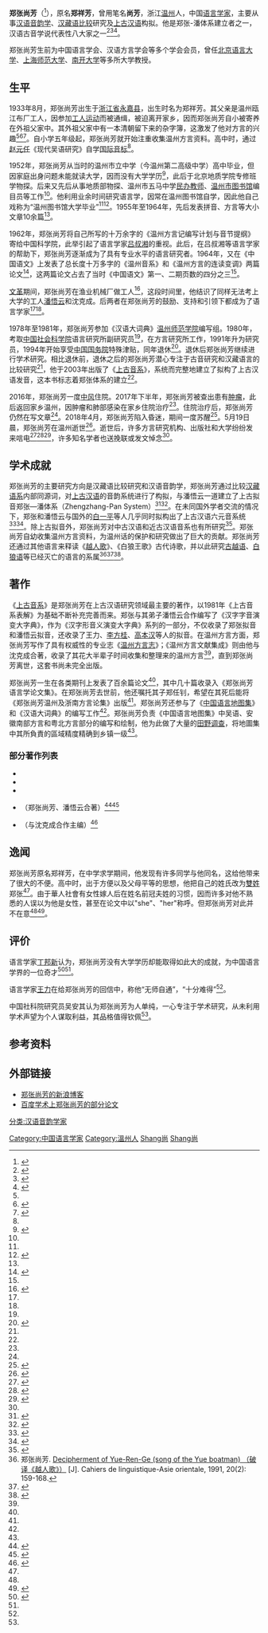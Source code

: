 {{Infobox person
| now = [[中國|中國]][[語言學家|語言學家]]
| 姓名       = 郑张尚芳
| 后缀尊称   = 
| 图像       = Zhengzhang_Shangfang.png
| 图像大小   = 
| 图像替代   = 
| 图像说明   = 郑张尚芳在演讲，杨冰杰拍摄
| 原文名     = 
| 语系       = 
| 读音       = 
| 罗马拼音   = 
| 英文名     = 
| 字         = 
| 号         = 
| 本名       = 
| 性别       = 男
| 出生名     = 郑祥芳
| 出生日期   = {{Birth date|1933|08|09}}
| 出生地点   = {{ROC-1928}}[[浙江省_(中華民國)|浙江省]][[永嘉县|永嘉县]]
| 逝世日期   = {{Death date and age|2018|05|19|1933|08|09}}<ref name="澎湃网"/>
| 逝世地点   = {{PRC}}[[浙江省|浙江省]][[温州市|温州市]]<ref name="澎湃网"/>
| 死因      =[[胃癌|胃癌]]
| 墓地      = 
| 墓地坐标   = <!-- {{coord|LAT|LONG|type:landmark|display=inline}} -->
| 国籍       = {{ROC-1928}}（至1949年止）<br>{{PRC}}（1949年起）
| 民族       = 汉族
| 语言       = 汉语（普通话、温州话）
| 公民权     = 
| 教育程度   = 高中
| 母校       = 温州市立中学（今温州第二高级中学）
| 职业       = 中国语言学家
| 活跃时期   = 
| 年代       = 
| 雇主       = 
| 组织       = 
| 机构       = 中国语言学会、汉语方言学会、国际汉语语言学会
| 知名原因   = [[汉语音韵学|汉语音韵学]]及[[汉藏语系|汉藏语]][[比较语言学|比较]]研究
| 研究领域   = 汉语音韵学
| 知名作品   = 《上古音系》
| 家乡       = 
| 呼号       = 
| 获奖       = 
| 网站       = <!-- {{URL|example.com}} -->
| 经历       = 
| 别名 = 尚芳
| 受影响于   = 
| 子女= 郑任钊
| 影响于     =[[潘悟云|潘悟云]]
| 签名       = 
| 签名大小   = 
| 签名替代   = 
| 脚注       = 
}}

'''郑张尚芳'''（{{bd|1933年|8月9日|2018年|5月19日|catIdx=Zh郑}}<ref name="温州话前世今生">{{Cite web|url=http://news.66wz.com/system/2010/06/27/101962579.shtml|title=郑张尚芳讲述温州话“前世今生”(图),温州话 郑张尚芳 - 科教文体 - 温州网|accessdate=2018-05-26|work=news.66wz.com|language=zh-CN|archive-url=https://web.archive.org/web/20180731035931/http://news.66wz.com/system/2010/06/27/101962579.shtml|archive-date=2018-07-31|dead-url=no}}</ref>），原名'''郑祥芳'''，曾用笔名'''尚芳'''，浙江[[温州|温州]]人，中国[[语言学家|语言学家]]，主要从事[[汉语音韵学|汉语音韵学]]、[[汉藏语系|汉藏语]][[比较语言学|比较]]研究及[[上古汉语|上古汉语]]构拟。他是郑张-潘体系建立者之一，汉语古音学说代表性八大家之一<ref>{{Cite web|url=http://zj.qq.com/a/20180520/011579.htm|title=又一位大师走了！温籍著名语言学家郑张尚芳逝世_大浙网_腾讯网|accessdate=2018-05-25|work=zj.qq.com|language=zh-CN|archive-date=2018-07-31|archive-url=https://web.archive.org/web/20180731035959/http://zj.qq.com/a/20180520/011579.htm|dead-url=no}}</ref><ref>{{Cite book|title=郑张尚芳教授八十寿诞庆祝文集|last=潘悟云|first=|authorlink=潘悟云|publisher=上海教育出版社|year=|isbn=|location=|pages=序言}}</ref><ref>{{Cite news|url=http://news.66wz.com/system/2018/05/20/105085050.shtml|title=温籍著名语言学家郑张尚芳先生逝世 从研究温州话起步成为汉语古音韵权威|author=|date=2018-05-20|work=温州网|accessdate=2018-08-18|archive-date=2018-08-18|archive-url=https://web.archive.org/web/20180818083930/http://news.66wz.com/system/2018/05/20/105085050.shtml|dead-url=no}}</ref>。

郑张尚芳生前为中国语言学会、汉语方言学会等多个学会会员，曾任[[北京语言大学|北京语言大学]]、[[上海师范大学|上海师范大学]]、[[南开大学|南开大学]]等多所大学教授。

== 生平 ==

1933年8月，郑张尚芳出生于[[浙江省|浙江省]][[永嘉县|永嘉县]]，出生时名为郑祥芳。其父亲是温州瓯江布厂工人，因参加[[勞工運動|工人运动]]而被通缉，被迫离开家乡，因而郑张尚芳自小被寄养在外祖父家中。其外祖父家中有一本清朝留下来的杂字簿，这激发了他对方言的兴趣<ref name="高山流水觅知音"/><ref name=":5">{{Cite web|url=http://www.wzrb.com.cn/article861498show.html|title=机械厂工人进社科院任副研究员 锅炉厂工人因他“引路”成为博导-温州日报瓯网 - 温州新闻门户网 - 温州日报主办|accessdate=2018-05-25|work=www.wzrb.com.cn|archive-url=https://web.archive.org/web/20180731101750/http://www.wzrb.com.cn/article861498show.html|archive-date=2018-07-31|dead-url=yes}}</ref><ref name=":6">{{Cite web|url=https://zj.zjol.com.cn/news/943880.html|title=著名语言学家郑张尚芳今晨在温州逝世|accessdate=2018-08-06|work=zj.zjol.com.cn|archive-date=2018-08-17|archive-url=https://web.archive.org/web/20180817092339/https://zj.zjol.com.cn/news/943880.html|dead-url=no}}</ref>。自小学五年级起，郑张尚芳就开始注重收集温州方言资料。高中时，通过[[赵元任|赵元任]]《现代吴语研究》自学[[國際音標|国际音标]]<ref name=":6" />。

1952年，郑张尚芳从当时的温州市立中学（今温州第二高级中学）高中毕业，但因家庭出身问题未能就读大学，因而没有大学学历<ref name="最励志的故事">{{Cite web|url=http://zjnews.zjol.com.cn/zjnews/wznews/201805/t20180521_7313661.shtml|title=最懂温州话的语言学大家郑张尚芳留下最励志的故事-浙江新闻-浙江在线|accessdate=2018-05-25|work=zjnews.zjol.com.cn|archive-date=2018-07-31|archive-url=https://web.archive.org/web/20180731040001/http://zjnews.zjol.com.cn/zjnews/wznews/201805/t20180521_7313661.shtml|dead-url=no}}</ref>，此后于北京地质学院专修班学物探。后来又先后从事地质部物探、温州市五马中学[[民办教师|民办教师]]、[[温州市图书馆|温州市图书馆]]编目员等工作<ref name=":0" />。他利用业余时间研究语言学，因常在温州图书馆自学，因此他自己戏称为“温州图书馆大学毕业”<ref name=":1" /><ref name="上古音系">{{Cite book | author = 郑张尚芳 | title = 上古音系 | publisher = 上海教育出版社 | date = 2003年12月 | pages = |ISBN =7-5320-9244-5| accessdate =  | url =  | language= zh-hans | quote = }}</ref>{{rp|592}}。1955年至1964年，先后发表拼音、方言等大小文章10余篇<ref name="最励志的故事" />。

1962年，郑张尚芳将自己所写的十万余字的《温州方言记编写计划与音节提纲》寄给中国科学院，此举引起了语言学家[[吕叔湘|吕叔湘]]的重视。此后，在吕叔湘等语言学家的帮助下，郑张尚芳逐渐成为了具有专业水平的语言研究者。1964年，又在《中国语文》上发表了总长度十万多字的《温州音系》和《温州方言的连读变调》两篇论文<ref name=":2">{{Cite web|url=https://zj.zjol.com.cn/news/943880.html|title=著名语言学家郑张尚芳今晨在温州逝世|accessdate=2018-08-18|author=|date=2018-05-19|work=zj.zjol.com.cn|publisher=温州新闻客户端|archive-date=2018-08-18|archive-url=https://web.archive.org/web/20180818104112/https://zj.zjol.com.cn/news/943880.html|dead-url=no}}</ref>，这两篇论文占去了当时《中国语文》第一、二期页数的四分之三<ref name=":1" />。

[[文化大革命|文革]]期间，郑张尚芳在渔业机械厂做工人<ref name=":0">{{Cite web|url=http://news.sina.com.cn/c/2018-05-19/doc-ihaturfs6881937.shtml|title=音韵学家、方言学家郑张尚芳因病去世，享年85岁|accessdate=2018-05-25|work=news.sina.com.cn|archive-url=https://web.archive.org/web/20180520054127/http://news.sina.com.cn/c/2018-05-19/doc-ihaturfs6881937.shtml|archive-date=2018-05-20|dead-url=no}}</ref>，这段时间里，他结识了同样无法考上大学的工人[[潘悟云|潘悟云]]和沈克成。后两者在郑张尚芳的鼓励、支持和引领下都成为了语言学家<ref name=":4" /><ref name=":5"/>。

1978年至1981年，郑张尚芳参加《汉语大词典》[[温州大学|温州师范学院]]编写组。1980年，考取[[中国社会科学院|中国社会科学院]]语言研究所副研究员<ref name="温州话前世今生" />，在方言研究所工作，1991年升为研究员，1994年开始享受[[中华人民共和国国务院|中国国务院]]特殊津贴，同年退休<ref name="任督二脉">{{Cite web|url=http://news.sina.com.cn/o/2018-05-25/doc-ihaysviy7448223.shtml|title=纪念郑张尚芳先生︱打通民族语和汉语音韵学的“任督二脉”|accessdate=2018-05-25|work=news.sina.com.cn|archive-date=2018-07-31|archive-url=https://web.archive.org/web/20180731035959/http://news.sina.com.cn/o/2018-05-25/doc-ihaysviy7448223.shtml|dead-url=no}}</ref>。退休后郑张尚芳继续进行学术研究。相比退休前，退休之后的郑张尚芳潜心专注于古音研究和汉藏语言的比较研究<ref name=":1" />，他于2003年出版了《[[上古音系|上古音系]]》，系统而完整地建立了拟构了上古汉语发音，这本书标志着郑张体系的建立<ref name=":3" />。

2016年，郑张尚芳一度[[中风|中风]]住院。2017年下半年，郑张尚芳被查出患有[[肿瘤|肿瘤]]，此后返回家乡温州，因肿瘤和肺部感染在家乡住院治疗<ref name="最励志的故事" />。住院治疗后，郑张尚芳仍然在写文章<ref name="最励志的故事" />。2018年4月，郑张尚芳陷入昏迷，期间一度苏醒<ref name=":7">{{Cite news|url=http://news.66wz.com/system/2018/05/25/105086381.shtml|title=怀念著名语言学家郑张尚芳先生：学界传奇 一生修行|accessdate=2018-05-26|archive-date=2018-07-31|archive-url=https://web.archive.org/web/20180731035958/http://news.66wz.com/system/2018/05/25/105086381.shtml|dead-url=no}}</ref>。5月19日晨，郑张尚芳在温州逝世<ref name=":1">{{Cite web|url=http://www.wzrb.com.cn/article861377show.html|title=著名语言学家郑张尚芳今晨在温州逝世-温州日报瓯网 - 温州新闻门户网 - 温州日报主办|accessdate=2018-05-25|author=王一川|date=2018-05-19|work=www.wzrb.com.cn|publisher=温州日报全媒体|archive-url=https://web.archive.org/web/20180522023800/http://www.wzrb.com.cn/article861377show.html|archive-date=2018-05-22|dead-url=no}}</ref>。逝世后，许多方言研究机构、出版社和大学纷纷发来唁电<ref name=":8">{{Cite web|url=http://ling.cass.cn/tzgg/201805/t20180525_4304785.html|title=沉痛悼念郑张尚芳先生---今日语言学|accessdate=2018-05-26|last=李婧姝|work=ling.cass.cn|language=en|archive-url=https://web.archive.org/web/20180731035931/http://ling.cass.cn/tzgg/201805/t20180525_4304785.html|archive-date=2018-07-31|dead-url=no}}</ref><ref>{{Cite web|url=http://chuansong.me/n/2361032352017|title=【唁电】沉痛悼念郑张尚芳先生（四）_今日语言学_传送门|accessdate=2018-05-26|work=chuansong.me|language=zh-CN|archive-date=2018-07-31|archive-url=https://web.archive.org/web/20180731123255/http://chuansong.me/n/2361032352017|dead-url=no}}</ref><ref name=":9">{{Cite web|url=http://op.inews.qq.com/m/20180325A08HGW00?refer=100000355&chl_code=kb_news_culture&h=0|title=高山流水觅知音——郑张尚芳的古音之旅|accessdate=2018-05-26|work=op.inews.qq.com|archive-url=https://web.archive.org/web/20180731035930/http://op.inews.qq.com/m/20180325A08HGW00?refer=100000355&chl_code=kb_news_culture&h=0|archive-date=2018-07-31|dead-url=no}}</ref>，许多知名学者也送挽联或发文悼念<ref name="最励志的故事" />。

== 学术成就 ==
{{主页面|上古汉语|郑张-潘体系}}
郑张尚芳的主要研究方向是汉藏语比较研究和汉语音韵学，郑张尚芳通过比较[[汉藏语系|汉藏语系]]内部同源词，对[[上古汉语|上古汉语]]的音韵系统进行了构拟，与潘悟云一道建立了上古拟音郑张—潘体系（Zhengzhang-Pan System）<ref name=":4">{{Cite news|url=http://news.66wz.com/system/2013/05/15/103645394.shtml|title=群星璀璨的温籍语言学家群体|author=|date=2013-05-15|work=温州日报|accessdate=2018-07-31|archive-date=2018-08-18|archive-url=https://web.archive.org/web/20180818084154/http://news.66wz.com/system/2013/05/15/103645394.shtml|dead-url=no}}</ref><ref>{{Cite web|url=https://www.thepaper.cn/newsDetail_forward_2140167|title=汉语音韵学家、方言学家郑张尚芳逝世，享年85岁_逝者_澎湃新闻|accessdate=2018-08-06|author=|date=2018-05-19|work=www.thepaper.cn|publisher=文汇报|archive-date=2018-08-08|archive-url=https://web.archive.org/web/20180808033837/http://www.thepaper.cn/newsDetail_forward_2140167|dead-url=no}}</ref>。在未同国外学者交流的情况下，郑张和潘悟云与国外的[[白一平|白一平]]等人几乎同时拟构出了上古汉语六元音系统<ref>{{Cite journal|title=斯塔罗斯金与郑张尚芳上古音系统比较研究|author=林海鹰|url=http://cdmd.cnki.com.cn/Article/CDMD-10028-2006128613.htm|journal=首都师范大学|issue=|doi=|others=|year=2006|volume=|page=|pmid=|access-date=2018-08-18|archive-url=https://web.archive.org/web/20180725183807/http://cdmd.cnki.com.cn/Article/CDMD-10028-2006128613.htm|archive-date=2018-07-25|dead-url=no}}</ref><ref name="高山流水觅知音">{{Cite web|url=http://news.gmw.cn/2018-03/25/content_28096991.htm|title=高山流水觅知音_光明日报_光明网|accessdate=2018-08-17|last=徐皓|work=news.gmw.cn|archive-date=2018-08-18|archive-url=https://web.archive.org/web/20180818084102/http://news.gmw.cn/2018-03/25/content_28096991.htm|dead-url=no}}</ref>。除上古拟音外，郑张尚芳对中古汉语和近古汉语音系也有所研究<ref name="澎湃网">{{cite web |title=汉语音韵学家、方言学家郑张尚芳逝世，享年85岁 |url=https://www.thepaper.cn/newsDetail_forward_2140167 |website=澎湃新闻 |accessdate=2018-06-03 |date=2018-05-19 |archive-date=2018-06-06 |archive-url=https://web.archive.org/web/20180606215850/http://www.thepaper.cn/newsDetail_forward_2140167 |dead-url=no }}</ref>。郑张尚芳自幼收集温州方言资料，为温州话的保护和研究做出了巨大的贡献。郑张尚芳还通过其他语言来释读《[[越人歌|越人歌]]》、《白狼王歌》古代诗歌，并以此研究[[古越语|古越语]]、[[白狼语|白狼语]]等已经灭亡的语言的系属<ref>郑张尚芳. [https://www.persee.fr/doc/clao_0153-3320_1991_num_20_2_1345 Decipherment of Yue-Ren-Ge (song of the Yue boatman) （破译《越人歌》）] {{Wayback|url=https://www.persee.fr/doc/clao_0153-3320_1991_num_20_2_1345 |date=20180819010929 }}[J]. Cahiers de linguistique-Asie orientale, 1991, 20(2): 159-168.</ref><ref name="讣告">{{Cite web|url=http://ling.cass.cn/tzgg/201805/t20180521_4265759.html|title=【讣告】郑张尚芳先生逝世|last=|first=|date=|website=Institute of Linguistics, Chinese Academy of Social Sciences|archive-url=https://web.archive.org/web/20180522181340/http://ling.cass.cn/tzgg/201805/t20180521_4265759.html|archive-date=2018-05-22|dead-url=no|access-date=2018-08-01}}</ref><ref name="白狼王歌">{{cite journal zh |author=郑张尚芳 |year=1993 |title=上古缅歌──《白狼歌》的全文解读 |journal=民族语文 |issue=1 |pages=10-21}}</ref>。

== 著作 ==
《[[上古音系|上古音系]]》是郑张尚芳在上古汉语研究领域最主要的著作，以1981年《上古音系表解》为基础不断补充完善而来。郑张与其弟子潘悟云合作编写了《汉字字音演变大字典》，作为《汉字形音义演变大字典》系列的一部分，不仅收录了郑张拟音和潘悟云拟音，还收录了王力、[[李方桂|李方桂]]、[[高本汉|高本汉]]等人的拟音。在温州方言方面，郑张尚芳写作了具有权威性的专业志《[[温州方言志|温州方言志]]》；《温州方言文献集成》则由他与沈克成合著，收录了其花大半辈子时间收集和整理来的温州方言<ref name=":1" />，直到郑张尚芳离世，这套书尚未完全出版。

郑张尚芳一生在各类期刊上发表了百余篇论文<ref name=":1" />，其中几十篇收录入《郑张尚芳语言学论文集》。在郑张尚芳去世前，他还嘱托其子郑任钊，希望在其死后能将《郑张尚芳温州及浙南方言论集》出版<ref name="最励志的故事" />。郑张尚芳还参与了《[[中国语言地图集|中国语言地图集]]》和《汉语大词典》的编写工作<ref name=":1" />。郑张尚芳负责《中国语言地图集》中吴语、安徽南部方言和粤北方言部分的编写和绘制，他为此做了大量的[[田野调查|田野调查]]，将地圖集中其所負責的區域精度精确到乡镇一级<ref name=":2" />。

=== 部分著作列表 ===

* {{Cite book|title=《温州方言志》|date=2008|publisher=中华书局|year=2008|isbn=9787101060362|edition=|location=北京|oclc=244816246}}
* {{Cite book|title=《郑张尚芳语言学论文集》|date=2012|publisher=中华书局|year=2012|isbn=9787101061055|edition=|location=北京|pages=|chapter=|oclc=815829431}}
* {{Cite book|title=《上古音系》|publisher=上海教育出版社|year=第一版2003年，第二版2013年|location=上海}}
* {{Cite book|url=|title=《汉字字音演变大字典》|publisher=江西教育出版社|year=2012年|location=南昌}}（郑张尚芳、潘悟云合著）<ref>{{Cite web|url=http://chuansong.me/n/2354394552121|title=著名音韵学家、方言学家郑张尚芳先生生平介绍_今日语言学_传送门|accessdate=2018-05-26|work=chuansong.me|language=zh-CN|archive-date=2018-07-31|archive-url=https://web.archive.org/web/20180731035959/http://chuansong.me/n/2354394552121|dead-url=no}}</ref><ref>{{Cite web|url=http://news.sina.com.cn/c/2018-05-19/doc-ihaturfs6881937.shtml|title=音韵学家、方言学家郑张尚芳因病去世，享年85岁|accessdate=2018-05-26|work=news.sina.com.cn|archive-url=https://web.archive.org/web/20180520054127/http://news.sina.com.cn/c/2018-05-19/doc-ihaturfs6881937.shtml|archive-date=2018-05-20|dead-url=no}}</ref>
* {{Cite book|title=《温州方言文献集成》|publisher=浙江人民出版社|year=2013|location=杭州}}（与沈克成合作主编）<ref>{{Cite web|url=http://www.wzrb.com.cn/article469813show.html|title=《温州方言文献集成》 昨首发-温州日报瓯网 - 温州新闻门户网 - 温州日报主办|accessdate=2018-05-26|work=www.wzrb.com.cn|archive-date=2018-07-31|archive-url=https://web.archive.org/web/20180731124712/http://www.wzrb.com.cn/article469813show.html|dead-url=no}}</ref>

== 逸闻 ==
郑张尚芳原名郑祥芳，在中学求学期间，他发现有许多同学与他同名，这给他带来了很大的不便。高中时，出于方便以及父母平等的思想，他把自己的姓氏改为[[雙姓|雙姓]]郑张<ref name=":1" />。由于華人社會有女性嫁人后在姓名前冠夫姓的习惯，因而许多对他不熟悉的人误以为他是女性，甚至在论文中以"she"、"her"称呼。但郑张尚芳对此并不在意<ref name=":2" /><ref>{{Cite web|url=https://www.thepaper.cn/newsDetail_forward_2140776|title=郑伟︱路殊何从问 知音难再寻：纪念郑张尚芳教授_上海书评_澎湃新闻-The Paper|accessdate=2018-07-31|author=|date=2018-05-20|work=www.thepaper.cn|publisher=|archive-date=2018-08-08|archive-url=https://web.archive.org/web/20180808035145/http://www.thepaper.cn/newsDetail_forward_2140776|dead-url=no}}</ref>。

== 评价 ==
语言学家[[丁邦新|丁邦新]]认为，郑张尚芳没有大学学历却能取得如此大的成就，为中国语言学界的一位奇才<ref name=":3">{{Cite web|url=http://www.wzrb.com.cn/article469828show.html|title=痴情语言学 永远不觉老-温州日报瓯网 - 温州新闻门户网 - 温州日报主办|accessdate=2018-05-25|work=www.wzrb.com.cn|archive-date=2018-07-31|archive-url=https://web.archive.org/web/20180731124715/http://www.wzrb.com.cn/article469828show.html|dead-url=no}}</ref><ref name="最励志的故事" />。

语言学家[[王力_(语言学家)|王力]]在给郑张尚芳的回信中，称他“无师自通”，“十分难得”<ref name=":1" />。

中国社科院研究员吴安其认为郑张尚芳为人单纯，一心专注于学术研究，从未利用学术声望为个人谋取利益，其品格值得钦佩<ref name=":1" />。

== 参考资料 ==
{{reflist|2}}

== 外部链接 ==
* [http://blog.sina.com.cn/zzsf 郑张尚芳的新浪博客]{{Wayback|url=http://blog.sina.com.cn/zzsf |date=20131021081857 }}{{zh-cn}}
* [http://xueshu.baidu.com/scholarID/CN-B974VW9J 百度学术上郑张尚芳的部分论文]

{{漢語音韻學|state=collapsed}}

{{DEFAULTSORT:Zhengzhang鄭張}}
[[Category:中国语言学家|Category:中国语言学家]]
[[分类:汉语音韵学家|分类:汉语音韵学家]]
[[Category:溫州人|Category:溫州人]]
[[Category:張姓|Shang尚]]
[[Category:鄭姓|Shang尚]]
{{Authority control}}